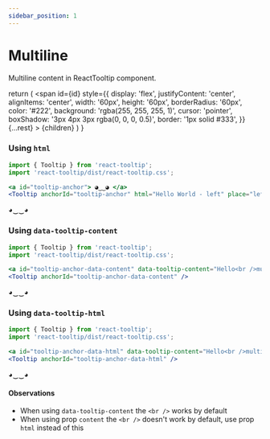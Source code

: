```yaml
---
sidebar_position: 1
---
```


# Multiline

Multiline content in ReactTooltip component.


  return (
    <span
      id={id}
      style={{
        display: 'flex',
        justifyContent: 'center',
        alignItems: 'center',
        width: '60px',
        height: '60px',
        borderRadius: '60px',
        color: '#222',
        background: 'rgba(255, 255, 255, 1)',
        cursor: 'pointer',
        boxShadow: '3px 4px 3px rgba(0, 0, 0, 0.5)',
        border: '1px solid #333',
      }}
      {...rest}
    >
      {children}
    </span>
  )
}

### Using `html`

```jsx
import { Tooltip } from 'react-tooltip';
import 'react-tooltip/dist/react-tooltip.css';

<a id="tooltip-anchor"> ◕‿‿◕ </a>
<Tooltip anchorId="tooltip-anchor" html="Hello World - left" place="left" />
```

<div style={{ display: 'flex', columnGap: '16px', justifyContent: 'center', paddingTop: '36px' }}>
  <TooltipAnchor id="tooltip-anchor">◕‿‿◕</TooltipAnchor>
  <Tooltip anchorId="tooltip-anchor" html="Hello<br />multiline<br />tooltip" />
</div>

### Using `data-tooltip-content`

```jsx
import { Tooltip } from 'react-tooltip';
import 'react-tooltip/dist/react-tooltip.css';

<a id="tooltip-anchor-data-content" data-tooltip-content="Hello<br />multiline<br />tooltip"> ◕‿‿◕ </a>
<Tooltip anchorId="tooltip-anchor-data-content" />
```

<div style={{ display: 'flex', columnGap: '16px', justifyContent: 'center', paddingTop: '36px' }}>
  <TooltipAnchor
    id="tooltip-anchor-data-content"
    data-tooltip-content="Hello<br />multiline<br />tooltip"
  >
    ◕‿‿◕
  </TooltipAnchor>
  <Tooltip anchorId="tooltip-anchor-data-content" />
</div>

### Using `data-tooltip-html`

```jsx
import { Tooltip } from 'react-tooltip';
import 'react-tooltip/dist/react-tooltip.css';

<a id="tooltip-anchor-data-html" data-tooltip-content="Hello<br />multiline<br />tooltip"> ◕‿‿◕ </a>
<Tooltip anchorId="tooltip-anchor-data-html" />
```

<div style={{ display: 'flex', columnGap: '16px', justifyContent: 'center', paddingTop: '36px' }}>
  <TooltipAnchor id="tooltip-anchor-html" data-tooltip-html="Hello<br />multiline<br />tooltip">
    ◕‿‿◕
  </TooltipAnchor>
  <Tooltip anchorId="tooltip-anchor-html" />
</div>

#### Observations

- When using `data-tooltip-content` the `<br />` works by default
- When using prop `content` the `<br />` doesn't work by default, use prop `html` instead of this
